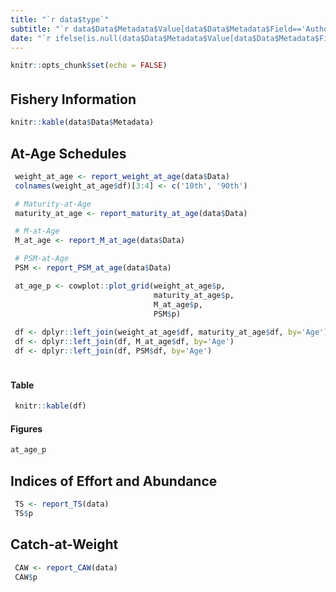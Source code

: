 ```yaml
---
title: "`r data$type`"
subtitle: "`r data$Data$Metadata$Value[data$Data$Metadata$Field=='Author']`"
date: "`r ifelse(is.null(data$Data$Metadata$Value[data$Data$Metadata$Field=='Date']) | is.na(data$Data$Metadata$Value[data$Data$Metadata$Field=='Date']), Sys.Date(), data$Data$Metadata$Value[data$Data$Metadata$Field=='Date'])`"
---
```

<style type="text/css">
h1 { /* Header 1 */
  font-size: 24px;
}
</style>
```r
knitr::opts_chunk$set(echo = FALSE)

```


# {.tabset}
## Fishery Information


```r
knitr::kable(data$Data$Metadata)
```

## At-Age Schedules 

```r
 weight_at_age <- report_weight_at_age(data$Data)
 colnames(weight_at_age$df)[3:4] <- c('10th', '90th')

 # Maturity-at-Age
 maturity_at_age <- report_maturity_at_age(data$Data)

 # M-at-Age
 M_at_age <- report_M_at_age(data$Data)

 # PSM-at-Age
 PSM <- report_PSM_at_age(data$Data)

 at_age_p <- cowplot::plot_grid(weight_at_age$p,
                                maturity_at_age$p,
                                M_at_age$p,
                                PSM$p)
 
 df <- dplyr::left_join(weight_at_age$df, maturity_at_age$df, by='Age')
 df <- dplyr::left_join(df, M_at_age$df, by='Age')
 df <- dplyr::left_join(df, PSM$df, by='Age')
 
```

### {.tabset}
####  Table  

```r
 knitr::kable(df)
```

####  Figures  
```r
at_age_p
```

## Indices of Effort and Abundance

```r
 TS <- report_TS(data)
 TS$p
```


## Catch-at-Weight

```r
 CAW <- report_CAW(data)
 CAW$p
```





